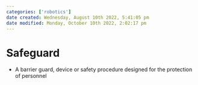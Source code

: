 ```yaml
---
categories: ['robotics']
date created: Wednesday, August 10th 2022, 5:41:05 pm
date modified: Monday, October 10th 2022, 2:02:17 pm
---
```


# Safeguard
- A barrier guard, device or safety procedure designed for the protection of personnel



